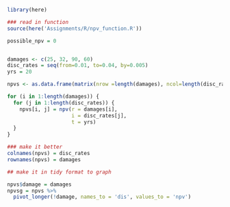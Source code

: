


```r
library(here)
```

```r
### read in function
source(here('Assignments/R/npv_function.R'))
```

```r
possible_npv = 0


damages <- c(25, 32, 90, 60)
disc_rates = seq(from=0.01, to=0.04, by=0.005)
yrs = 20

npvs <- as.data.frame(matrix(nrow =length(damages), ncol=length(disc_rates)))
```

```r
for (i in 1:length(damages)) {
  for (j in 1:length(disc_rates)) {
    npvs[i, j] = npv(r = damages[i], 
                     i = disc_rates[j],
                     t = yrs)
  }
}
```

```r
### make it better
colnames(npvs) = disc_rates
rownames(npvs) = damages

## make it in tidy format to graph

npvs$damage = damages
npvsg = npvs %>% 
  pivot_longer(!damage, names_to = 'dis', values_to = 'npv')
```








